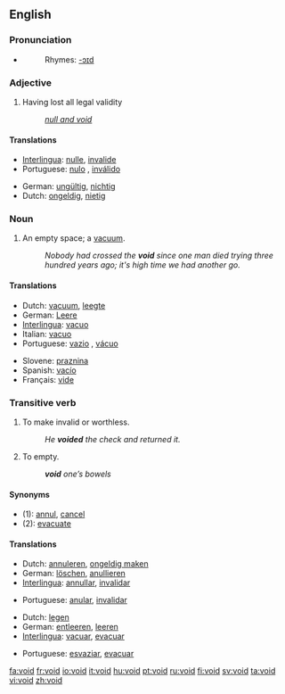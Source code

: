 ==English==

===Pronunciation===
*{{audio|en-us-void.ogg|Audio (US)}}
*:Rhymes: [[Rhymes:English:-ɔɪd|-ɔɪd]]

===Adjective===
{{en-adj|-}}

# Having lost all legal validity
#: ''[[null and void]]''

====Translations====
{{trans-top|Having lost all legal validity}}
*[[Interlingua]]: [[nulle]], [[invalide]]
*Portuguese: [[nulo]] {{m}}, [[inválido]] {{m}}
{{trans-mid}}
*German: [[ungültig]], [[nichtig]]
*Dutch: [[ongeldig]], [[nietig]]
{{trans-bottom}}

===Noun===
{{en-noun}}

# An empty space; a [[vacuum]].
#: ''Nobody had crossed the '''void''' since one man died trying three hundred years ago; it's high time we had another go.''

====Translations====
{{trans-top|An empty space; a vacuum}}
*Dutch: [[vacuum]], [[leegte]]
*German: [[Leere]] {{f}}
*[[Interlingua]]: [[vacuo]]
*Italian: [[vacuo]] {{m}}
*Portuguese: [[vazio]] {{m}}, [[vácuo]] {{m}}
{{trans-mid}}
*Slovene: [[praznina]] {{f}}
*Spanish: [[vacío]] {{m}}
*Français: [[vide]] {{m}}
{{trans-bottom}}

===Transitive verb===
{{rfc-trverb|Transitive verb}}
{{en-verb}}

# To make invalid or worthless.
#: ''He '''voided''' the check and returned it.''
# {{medicine}} To empty.
#: '''''void''' one’s bowels''

====Synonyms====
*(1): [[annul]], [[cancel]]
*(2): [[evacuate]]

====Translations====
{{trans-top|To make invalid or worthless}}
*Dutch: [[annuleren]], [[ongeldig maken]]
*German: [[löschen]], [[anullieren]]
*[[Interlingua]]: [[annullar]], [[invalidar]]
{{trans-mid}}
*Portuguese: [[anular]], [[invalidar]]
{{trans-bottom}}

{{trans-top|(medicine) To empty}}
*Dutch: [[legen]]
*German: [[entleeren]], [[leeren]]
*[[Interlingua]]: [[vacuar]], [[evacuar]]
{{trans-mid}}
*Portuguese: [[esvaziar]], [[evacuar]]
{{trans-bottom}}

[[fa:void]]
[[fr:void]]
[[io:void]]
[[it:void]]
[[hu:void]]
[[pt:void]]
[[ru:void]]
[[fi:void]]
[[sv:void]]
[[ta:void]]
[[vi:void]]
[[zh:void]]